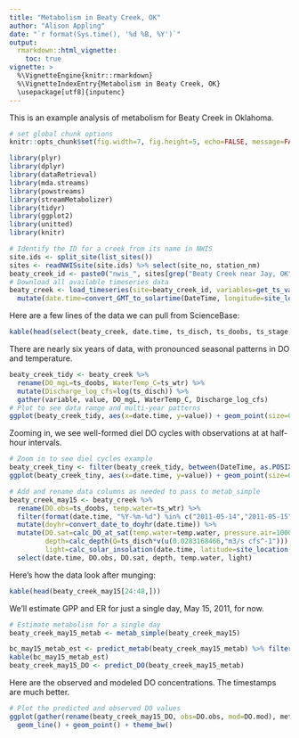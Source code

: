 ```yaml
---
title: "Metabolism in Beaty Creek, OK"
author: "Alison Appling"
date: "`r format(Sys.time(), '%d %B, %Y')`"
output: 
  rmarkdown::html_vignette:
    toc: true
vignette: >
  %\VignetteEngine{knitr::rmarkdown}
  %\VignetteIndexEntry{Metabolism in Beaty Creek, OK}
  \usepackage[utf8]{inputenc}
---
```


This is an example analysis of metabolism for Beaty Creek in Oklahoma.

```r
# set global chunk options
knitr::opts_chunk$set(fig.width=7, fig.height=5, echo=FALSE, message=FALSE, warning=FALSE, results="hide")
```

```r
library(plyr)
library(dplyr)
library(dataRetrieval)
library(mda.streams)
library(powstreams)
library(streamMetabolizer)
library(tidyr)
library(ggplot2)
library(unitted)
library(knitr)
```

```r
# Identify the ID for a creek from its name in NWIS
site.ids <- split_site(list_sites())
sites <- readNWISsite(site.ids) %>% select(site_no, station_nm)
beaty_creek_id <- paste0("nwis_", sites[grep("Beaty Creek near Jay, OK", sites$station_nm),"site_no"])
# Download all available timeseries data
beaty_creek <- load_timeseries(site=beaty_creek_id, variables=get_ts_variables(beaty_creek_id), join.fun=full_join) %>%
  mutate(date.time=convert_GMT_to_solartime(DateTime, longitude=site_location(beaty_creek_id)$longitude, time.type="apparent solar"))
```

Here are a few lines of the data we can pull from ScienceBase:
```r
kable(head(select(beaty_creek, date.time, ts_disch, ts_doobs, ts_stage, ts_wtr)))
```

There are nearly six years of data, with pronounced seasonal patterns in DO and temperature.
```r
beaty_creek_tidy <- beaty_creek %>%
  rename(DO_mgL=ts_doobs, WaterTemp_C=ts_wtr) %>%
  mutate(Discharge_log_cfs=log(ts_disch)) %>%
  gather(variable, value, DO_mgL, WaterTemp_C, Discharge_log_cfs)
# Plot to see data range and multi-year patterns
ggplot(beaty_creek_tidy, aes(x=date.time, y=value)) + geom_point(size=0.5) + facet_grid(variable~., scales="free_y") + theme_bw()
```

Zooming in, we see well-formed diel DO cycles with observations at at half-hour intervals.
```r
# Zoom in to see diel cycles example
beaty_creek_tiny <- filter(beaty_creek_tidy, between(DateTime, as.POSIXct("2011-05-12 00:00:00"), as.POSIXct("2011-05-17 00:00:00")))
ggplot(beaty_creek_tiny, aes(x=date.time, y=value)) + geom_point(size=0.5) + facet_grid(variable~., scales="free_y") + theme_bw()
```

```r
# Add and rename data columns as needed to pass to metab_simple
beaty_creek_may15 <- beaty_creek %>% 
  rename(DO.obs=ts_doobs, temp.water=ts_wtr) %>%
  filter(format(date.time, "%Y-%m-%d") %in% c("2011-05-14","2011-05-15","2011-05-16")) %>%
  mutate(doyhr=convert_date_to_doyhr(date.time)) %>%
  mutate(DO.sat=calc_DO_at_sat(temp.water=temp.water, pressure.air=1000),
         depth=calc_depth(Q=ts_disch*v(u(0.0283168466,"m3/s cfs^-1"))),
         light=calc_solar_insolation(date.time, latitude=site_location(beaty_creek_id)$latitude)) %>%
  select(date.time, DO.obs, DO.sat, depth, temp.water, light)
```

Here's how the data look after munging:
```r
kable(head(beaty_creek_may15[24:48,]))
```

We'll estimate GPP and ER for just a single day, May 15, 2011, for now.
```r
# Estimate metabolism for a single day
beaty_creek_may15_metab <- metab_simple(beaty_creek_may15)

bc_may15_metab_est <- predict_metab(beaty_creek_may15_metab) %>% filter(format(date, "%Y-%m-%d") == "2011-05-15")
kable(bc_may15_metab_est)
beaty_creek_may15_DO <- predict_DO(beaty_creek_may15_metab)
```

Here are the observed and modeled DO concentrations. The timestamps are much better.
```r
# Plot the predicted and observed DO values
ggplot(gather(rename(beaty_creek_may15_DO, obs=DO.obs, mod=DO.mod), method, DO.mgL, obs, mod) %>% filter(!is.na(DO.mgL)), aes(x=date.time, y=DO.mgL, color=method)) + 
  geom_line() + geom_point() + theme_bw()
```